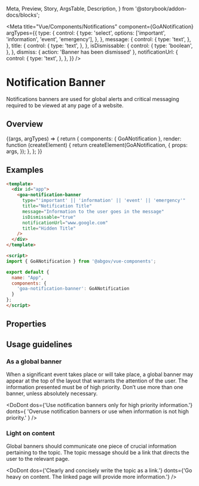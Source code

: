   Meta,
  Preview,
  Story,
  ArgsTable,
  Description,
} from '@storybook/addon-docs/blocks';


<Meta
  title="Vue/Components/Notifications"
  component={GoANotification}
  argTypes={{
    type: {
      control: {
        type: 'select',
        options: ['important', 'information', 'event', 'emergency'],
      },
    },
    message: {
      control: {
        type: 'text',
      },
    },
    title: {
      control: {
        type: 'text',
      },
    },
    isDismissable: {
      control: {
        type: 'boolean',
      },
    },
    dismiss: { action: 'Banner has been dismissed' },
    notificationUrl: {
      control: {
        type: 'text',
      },
    },
  }}
/>

# Notification Banner

Notifications banners are used for global alerts and critical messaging required to be viewed at any page of a website.

## Overview

<Canvas>
  <Story
    name="Banner"
    args={{
      type: 'information',
      message: 'Information to the user goes in the content',
      isDismissable: true,
      notificationUrl: '#',
      title: 'Hidden Title',
    }}
  >
    {(args, argTypes) => {
      return {
        components: { GoANotification },
        render: function (createElement) {
          return createElement(GoANotification, {
            props: args,
          });
        },
      };
    }}
  </Story>
</Canvas>

## Examples

```html
<template>
  <div id="app">
    <goa-notification-banner
      type="'important' || 'information' || 'event' || 'emergency'"
      title="Notification Title"
      message="Information to the user goes in the message"
      isDismissable="true"
      notificationUrl="www.google.com"
      title="Hidden Title"
    />
  </div>
</template>

<script>
import { GoANotification } from '@abgov/vue-components';

export default {
  name: "App",
  components: {
    'goa-notification-banner': GoANotification
  }
};
</script>

```
## Properties

<Description of={GoANotification} />
<ArgsTable of={GoANotification} />

## Usage guidelines

### As a global banner

When a significant event takes place or will take place, a global banner may appear at the top of the layout that warrants the attention of the user. The information presented must be of high priority. Don’t use more than one banner, unless absolutely necessary.

<DoDont
  dos={'Use notification banners only for high priority information.'}
  donts={
    'Overuse notification banners or use when information is not high priority.'
  }
/>

### Light on content

Global banners should communicate one piece of crucial information pertaining to the topic. The topic message should be a link that directs the user to the relevant page.

<DoDont
  dos={'Clearly and concisely write the topic as a link.'}
  donts={'Go heavy on content. The linked page will provide more information.'}
/>
